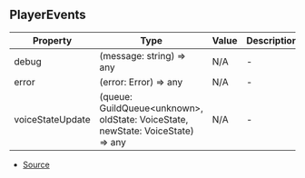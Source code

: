 ## PlayerEvents


| Property | Type | Value | Description |
| ----------- | ----------- | ----------- | ----------- |
| debug | (message: string) => any | N/A | - |
| error | (error: Error) => any | N/A | - |
| voiceStateUpdate | (queue: GuildQueue\<unknown>, oldState: VoiceState, newState: VoiceState) => any | N/A | - |


- [Source](https://github.com/Androz2091/discord-player/blob/e31bc2a/packages/discord-player/src/types/types.ts#L180)